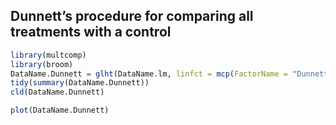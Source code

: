 
## Dunnett's procedure for comparing all treatments with a control

```r
library(multcomp)
library(broom)
DataName.Dunnett = glht(DataName.lm, linfct = mcp(FactorName = "Dunnett"))
tidy(summary(DataName.Dunnett))
cld(DataName.Dunnett)
```

```r
plot(DataName.Dunnett)
```

